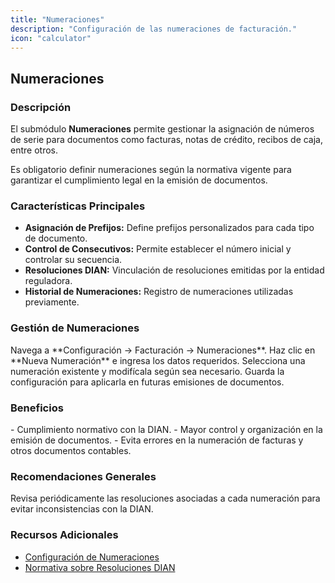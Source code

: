 ```yaml
---
title: "Numeraciones"
description: "Configuración de las numeraciones de facturación."
icon: "calculator"
---
```

## Numeraciones

### Descripción

El submódulo **Numeraciones** permite gestionar la asignación de números de serie para documentos como facturas, notas de crédito, recibos de caja, entre otros.

<Info>
Es obligatorio definir numeraciones según la normativa vigente para garantizar el cumplimiento legal en la emisión de documentos.
</Info>

### Características Principales

- **Asignación de Prefijos:** Define prefijos personalizados para cada tipo de documento.
- **Control de Consecutivos:** Permite establecer el número inicial y controlar su secuencia.
- **Resoluciones DIAN:** Vinculación de resoluciones emitidas por la entidad reguladora.
- **Historial de Numeraciones:** Registro de numeraciones utilizadas previamente.

### Gestión de Numeraciones

<Steps>
  <Step title="Acceder al Submódulo">
    Navega a **Configuración → Facturación → Numeraciones**.
  </Step>
  <Step title="Crear una Nueva Numeración">
    Haz clic en **Nueva Numeración** e ingresa los datos requeridos.
  </Step>
  <Step title="Editar una Numeración">
    Selecciona una numeración existente y modifícala según sea necesario.
  </Step>
  <Step title="Guardar Cambios">
    Guarda la configuración para aplicarla en futuras emisiones de documentos.
  </Step>
</Steps>

### Beneficios

<Check>
- Cumplimiento normativo con la DIAN.
- Mayor control y organización en la emisión de documentos.
- Evita errores en la numeración de facturas y otros documentos contables.
</Check>

### Recomendaciones Generales

<Tip>
Revisa periódicamente las resoluciones asociadas a cada numeración para evitar inconsistencias con la DIAN.
</Tip>

### Recursos Adicionales

- [Configuración de Numeraciones](https://ayuda.gestoru.com/facturacion/numeraciones)
- [Normativa sobre Resoluciones DIAN](https://ayuda.gestoru.com/legal/resoluciones-dian)
